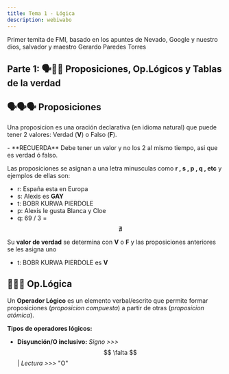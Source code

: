 ```yaml
---
title: Tema 1 - Lógica
description: webiwabo
---
```



Primer temita de FMI, basado en los apuntes de Nevado, Google y nuestro dios, salvador y maestro Gerardo Paredes Torres

## Parte 1: 🗣️🟰🧮 Proposiciones, Op.Lógicos y Tablas de la verdad

## 🗣️🗣️🗣️ Proposiciones 

Una proposicion es una oración declarativa (en idioma natural) que puede tener 2 valores: Verdad (**V**) o Falso (**F**).

<Aside>
  - **RECUERDA** Debe tener un valor y no los 2 al mismo tiempo, asi que es verdad ó falso.
</Aside>

Las proposiciones se asignan a una letra minusculas como **r , s , p , q , etc** y ejemplos de ellas son:

- r: España esta en Europa
- s: Alexis es **GAY**
- t: BOBR KURWA PIERDOLE
- p: Alexis le gusta Blanca y Cloe
- q: 69 / 3 = $$ \nexists $$

Su **valor de verdad** se determina con **V** o **F** y las proposiciones anteriores se les asigna uno

- t: BOBR KURWA PIERDOLE es **V**

## 🧮🧮🧮 Op.Lógica

Un **Operador Lógico** es un elemento verbal/escrito que permite formar proposiciones (*proposicion compuesta*) a partir de otras (*proposicion atómica*).

**Tipos de operadores lógicos:**

* **Disyunción/O inclusivo:** *Signo >>>* $$ \falta $$ | *Lectura >>>* "O"